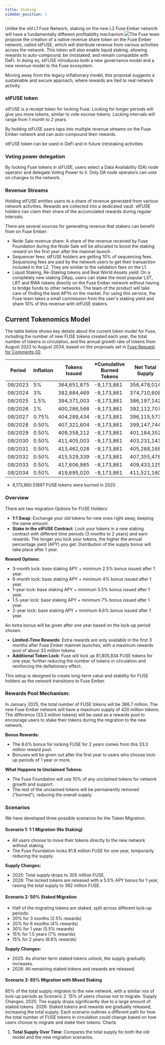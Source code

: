```yaml
---
title: Staking
sidebar_position: 1
---
```


Unlike the old L1 Fuse Network, staking on the new L2 Fuse Ember network will have a fundamentally different profitability mechanism.![](</img/New docs (staging)/Ember-stFUSE.jpg>)The Fuse team propose the creation of a native revenue share token on the Fuse Ember network, called stFUSE, which will distribute revenue from various activities across the network. This token will also enable liquid staking, allowing rewards to auto-compound, be (re)staked, and remain compatible with DeFi. In doing so, stFUSE introduces both a new governance model and a new revenue model to the Fuse ecosystem.

Moving away from the legacy inflationary model, this proposal suggests a sustainable and secure approach, where rewards are tied to real network activity.

### stFUSE token

stFUSE is a receipt token for locking Fuse. Locking for longer periods will give you more tokens, similar to vote escrow tokens. Locking intervals will range from 1 month to 2 years.

By holding stFUSE users taps into multiple revenue streams on the Fuse Ember network and can auto-compound their rewards. 

stFUSE token can be used in DeFi and in future (re)staking activities

### Voting power delegation

By locking Fuse tokens in stFUSE, users select a Data Availability (DA) node operator and delegate Voting Power to it. Only DA node operators can vote on changes to the network.

### Revenue Streams

Holding stFUSE entitles users to a share of revenue generated from various network activities. Rewards are collected into a dedicated vault. stFUSE holders can claim their share of the accumulated rewards during regular intervals.

There are several sources for generating revenue that stakers can benefit from on Fuse Ember:

* Node Sale revenue share: A share of the revenue received by Fuse Foundation during the Node Sale will be allocated to boost the staking reward on the first year after the mainnet launch.
* Sequencer fees: stFUSE holders are getting 10% of sequencing fees. Sequencing fees are paid by the network users to get their transaction included in the L2. They are similar to the validation fees on the L1.
* Liquid Staking, Re-Staking tokens and Real World Assets yield: On a completely new staking DApp, users can stake the most popular LST, LRT and RWA tokens directly on the Fuse Ember network without having to bridge funds to other networks. The team of the product will take care of finding the best APYs on the market. For using this service, the Fuse team takes a small commission from the user's staking yield and share 10% of this revenue with stFUSE stakers.

## Current Tokenomics Model

The table below shows key details about the current token model for Fuse, including the number of new FUSE tokens created each year, the total number of tokens in circulation, and the annual growth rate of tokens from August 2023 to August 2034, based on the proposals set in [Fuse Request for Comments 02](https://forum.fuse.io/t/frc02-setting-a-max-supply-introducing-fee-burn-and-transitioning-to-a-deflationary-model/633/23).

| Period  | Inflation | Tokens Issued | \*Cumulative Burned Tokens | Net Total Supply | Minted Tokens |
| ------- | --------- | ------------- | -------------------------- | ---------------- | ------------- |
| 08/2023 | 5%        | 364,651,875   | -8,173,861                 | 356,478,014      | 18,232,594    |
| 08/2024 | 3%        | 382,884,469   | -8,173,861                 | 374,710,608      | 11,486,534    |
| 08/2025 | 1.5%      | 394,371,003   | -8,173,861                 | 386,197,142      | 5,915,565     |
| 08/2026 | 1%        | 400,286,568   | -8,173,861                 | 392,112,707      | 4,002,866     |
| 08/2027 | 0.75%     | 404,289,434   | -8,173,861                 | 396,115,573      | 3,032,171     |
| 08/2028 | 0.50%     | 407,321,604   | -8,173,861                 | 399,147,744      | 2,036,608     |
| 08/2029 | 0.50%     | 409,358,212   | -8,173,861                 | 401,184,352      | 2,046,791     |
| 08/2030 | 0.50%     | 411,405,003   | -8,173,861                 | 403,231,143      | 2,057,025     |
| 08/2031 | 0.50%     | 413,462,028   | -8,173,861                 | 405,288,168      | 2,067,310     |
| 08/2032 | 0.50%     | 415,529,339   | -8,173,861                 | 407,355,478      | 2,077,647     |
| 08/2033 | 0.50%     | 417,606,985   | -8,173,861                 | 409,433,125      | 2,088,035     |
| 08/2034 | 0.50%     | 419,695,020   | -8,173,861                 | 411,521,160      | 2,098,475     |

* 8,173,860.51897 FUSE tokens were burned in 2020

### Overview

There are two migration Options for FUSE Holders:

* **1:1 Swap**: Exchange your old tokens for new ones right away, keeping the same amount.
* **Stake in the stFUSE Contract**: Lock your tokens in a new staking contract with different time periods (3 months to 2 years) and earn rewards. The longer you lock your tokens, the higher the annual percentage yield (APY) you get. Distribution of the supply bonus will take place after 1 year.

**Reward Options:**

* 3-month lock: base staking APY + minimum 2.5% bonus issued after 1 year.
* 6-month lock: base staking APY + minimum 4% bonus issued after 1 year.
* 1-year lock: base staking APY + minimum 5.5% bonus issued after 1 year.
* 1.5-year lock: base staking APY + minimum 7% bonus issued after 1 year.
* 2-year lock: base staking APY + minimum 8.6% bonus issued after 1 year.

An extra bonus will be given after one year based on the lock-up period chosen.

* **Limited-Time Rewards**: Extra rewards are only available in the first 3 months after Fuse Ember mainnet launches, with a maximum rewards pool of about 33 million tokens.
* **Additional Token Lock**: Fuse will lock up 81,805,834 FUSE tokens for one year, further reducing the number of tokens in circulation and reinforcing the deflationary effect.

This setup is designed to create long-term value and stability for FUSE holders as the network transitions to Fuse Ember.

### Rewards Pool Mechanism:

In January 2025, the total number of FUSE tokens will be 386.7 million. The new Fuse Ember network will have a maximum supply of 420 million tokens. The difference (33.3 million tokens) will be used as a rewards pool to encourage users to stake their tokens during the migration to the new network.

**Bonus Rewards:**

* The 8.6% bonus for locking FUSE for 2 years comes from this 33.3 million reward pool.
* Bonuses will be given out after the first year to users who choose lock-up periods of 1 year or more.

**What Happens to Unclaimed Tokens:**

* The Fuse Foundation will use 10% of any unclaimed tokens for network growth and support.
* The rest of the unclaimed tokens will be permanently removed ("burned"), reducing the overall supply.


### **Scenarios**

We have developed three possible scenarios for the Token Migration:

#### Scenario 1: 1:1 Migration (No Staking)

* All users choose to move their tokens directly to the new network without staking.
* The Fuse Foundation locks 81.8 million FUSE for one year, temporarily reducing the supply.

**Supply Changes:**

* 2025: Total supply drops to 305 million FUSE.
* 2026: The locked tokens are released with a 5.5% APY bonus for 1 year, raising the total supply to 392 million FUSE.


#### Scenario 2: 50% Staked Migration

* Half of the migrating tokens are staked, split across different lock-up periods:
* 20% for 3 months (2.5% rewards)
* 20% for 6 months (4% rewards)
* 30% for 1 year (5.5% rewards)
* 15% for 1.5 years (7% rewards)
* 15% for 2 years (8.6% rewards)


**Supply Changes:**

* 2025: As shorter-term staked tokens unlock, the supply gradually increases.
* 2026: All remaining staked tokens and rewards are released.

#### Scenario 3: 85% Migration with Mixed Staking

85% of the total supply migrates to the new network, with a similar mix of lock-up periods as Scenario 2.
15% of users choose not to migrate.
Supply Changes:
2025: The supply drops significantly due to a large amount of staked tokens.
2026: Staked tokens and rewards are gradually released, increasing the total supply.
Each scenario outlines a different path for how the total number of FUSE tokens in circulation could change based on how users choose to migrate and stake their tokens.
Charts

1. **Total Supply Over Time**: Compares the total supply for both the old model and the new migration scenarios.
